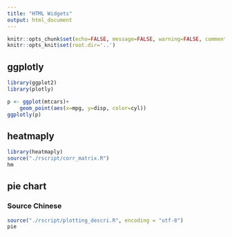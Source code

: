 ```yaml
---
title: "HTML Widgets"
output: html_document
---
```


```r
knitr::opts_chunk$set(echo=FALSE, message=FALSE, warning=FALSE, comment="")
knitr::opts_knit$set(root.dir='..')
```

## ggplotly
```r
library(ggplot2)
library(plotly)

p <- ggplot(mtcars)+
    geom_point(aes(x=mpg, y=disp, color=cyl))
ggplotly(p)
```

## heatmaply
```r
library(heatmaply)
source("./rscript/corr_matrix.R")
hm
```

## pie chart

### Source Chinese
```r
source("./rscript/plotting_descri.R", encoding = "utf-8")
pie
```

